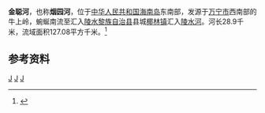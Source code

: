{{Infobox river
| name               = 金聪河
| image              = 
| image_size         = 
| image_caption      = 
| map                = 
| map_size           = 
| map_caption        = 
| map_alt            = 
<!---------------------- BASIN -->
| river_system       = [[陵水河|陵水河]]
| source1_location   = [[海南省|海南省]][[万宁市|万宁市]]西南牛上岭
| mouth_location     = 海南省[[陵水黎族自治县|陵水黎族自治县]][[椰林镇|椰林镇]][[陵水河|陵水河]]
| altitude_difference= 
| basin_size         = 127.08 km<sup>2</sup>
| basin_countries    = {{PRC}}
| basin_cities       = [[光坡镇_(陵水县)|光坡镇]]、[[椰林镇|椰林镇]]
| basin_landmarks    = 
| basin_population   = 
<!---------------------- PHYSIOGNOMY -->
| length             = 28.9 km
| width_avg          = 
| discharge1_max     = 
<!---------------------- FEATURES -->
| tributaries_left   = 
| tributaries_right  = 
| waterbodies        = 
| waterfalls         = 
| bridges            = 
| ports              = 
| custom_label       = 
| custom_data        = 
| extra              = 
}}
'''金聪河'''，也称'''烟园河'''，位于[[中华人民共和国|中华人民共和国]][[海南岛|海南岛]]东南部，发源于[[万宁市|万宁市]]西南部的牛上岭，蜿蜒南流至汇入[[陵水黎族自治县|陵水黎族自治县]]县城[[椰林镇|椰林镇]]汇入[[陵水河|陵水河]]。河长28.9千米，流域面积127.08平方千米。<ref name="中国河湖大典">{{cite book |author=《[[中国河湖大典|中国河湖大典]]》编纂委员会 |title=《中国河湖大典·珠江卷》 |year=2013年1月 |publisher=中国水利水电出版社 |location=北京 |pages=448页|isbn= 978-7-5170-0561-2 }}</ref>

==参考资料==
{{reflist}}

[[Category:海南河流|J]]
[[Category:陵水黎族自治县|J]]
[[Category:万宁市|J]]
